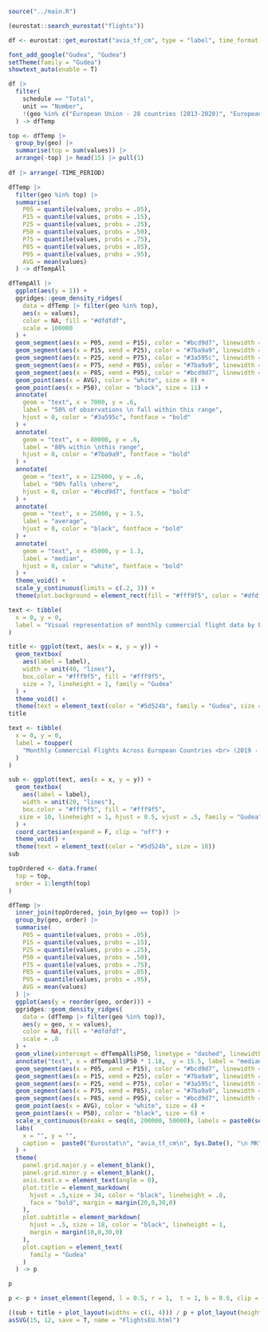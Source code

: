 ```r
source("../main.R")

```

```r
(eurostat::search_eurostat("flights"))

df <- eurostat::get_eurostat("avia_tf_cm", type = "label", time_format = "num")

font_add_google("Gudea", "Gudea")
setTheme(family = "Gudea")
showtext_auto(enable = T)

```


```r
df |>
  filter(
    schedule == "Total",
    unit == "Number",
    !(geo %in% c("European Union - 28 countries (2013-2020)", "European Union - 27 countries (from 2020)"))
  ) -> dfTemp

top <- dfTemp |> 
  group_by(geo) |>
  summarise(top = sum(values)) |>
  arrange(-top) |> head(15) |> pull(1) 
   
df |> arrange(-TIME_PERIOD)
```


```r
dfTemp |>
  filter(geo %in% top) |>
  summarise(
    P05 = quantile(values, probs = .05),
    P15 = quantile(values, probs = .15),
    P25 = quantile(values, probs = .25),
    P50 = quantile(values, probs = .50),
    P75 = quantile(values, probs = .75),
    P85 = quantile(values, probs = .85),
    P95 = quantile(values, probs = .95),
    AVG = mean(values)
  ) -> dfTempAll

dfTempAll |> 
  ggplot(aes(y = 1)) +
  ggridges::geom_density_ridges(
    data = dfTemp |> filter(geo %in% top),
    aes(x = values),
    color = NA, fill = "#dfdfdf",
    scale = 100000
  ) +
  geom_segment(aes(x = P05, xend = P15), color = "#bcd9d7", linewidth = 7) +
  geom_segment(aes(x = P15, xend = P25), color = "#7ba9a9", linewidth = 7) +
  geom_segment(aes(x = P25, xend = P75), color = "#3a595c", linewidth = 7) +
  geom_segment(aes(x = P75, xend = P85), color = "#7ba9a9", linewidth = 7) +
  geom_segment(aes(x = P85, xend = P95), color = "#bcd9d7", linewidth = 7) +
  geom_point(aes(x = AVG), color = "white", size = 8) + 
  geom_point(aes(x = P50), color = "black", size = 11) + 
  annotate(
    geom = "text", x = 7000, y = .6,
    label = "50% of observations \n fall within this range",
    hjust = 0, color = "#3a595c", fontface = "bold"
  ) +
  annotate(
    geom = "text", x = 80000, y = .6,
    label = "80% within \nthis range",
    hjust = 0, color = "#7ba9a9", fontface = "bold"
  ) +
  annotate(
    geom = "text", x = 125000, y = .6,
    label = "90% falls \nhere",
    hjust = 0, color = "#bcd9d7", fontface = "bold"
  ) +
  annotate(
    geom = "text", x = 25000, y = 1.5,
    label = "average",
    hjust = 0, color = "black", fontface = "bold"
  ) +
  annotate(
    geom = "text", x = 45000, y = 1.3,
    label = "median",
    hjust = 0, color = "white", fontface = "bold"
  ) +
  theme_void() +
  scale_y_continuous(limits = c(.2, 3)) +
  theme(plot.background = element_rect(fill = "#fff9f5", color = "#dfdfdf", linewidth = 3)) -> legend
```

```r
text <- tibble(
  x = 0, y = 0,
  label = "Visual representation of monthly commercial flight data by European country, categorized by type of schedule. Each country's data shows the distribution of flight counts, with variations in flight volume across different percentiles, providing insights into typical flight patterns and outliers in commercial aviation."
)

title <- ggplot(text, aes(x = x, y = y)) +
  geom_textbox(
    aes(label = label),
    width = unit(40, "lines"),
    box.color = "#fff9f5", fill = "#fff9f5", 
    size = 7, lineheight = 1, family = "Gudea"
  ) +
  theme_void() +
  theme(text = element_text(color = "#5d524b", family = "Gudea", size = 18))
title

text <- tibble(
  x = 0, y = 0,
  label = toupper(
    "Monthly Commercial Flights Across European Countries <br> (2019 - Jul 2024)"
  )
)

sub <- ggplot(text, aes(x = x, y = y)) +
  geom_textbox(
    aes(label = label),
    width = unit(20, "lines"),
    box.color = "#fff9f5", fill = "#fff9f5",
   size = 10, lineheight = 1, hjust = 0.5, vjust = .5, family = "Gudea", 
  ) +
  coord_cartesian(expand = F, clip = "off") +
  theme_void() +
  theme(text = element_text(color = "#5d524b", size = 18))
sub

```


```r
topOrdered <- data.frame(
  top = top,
  order = 1:length(top)
)

dfTemp |>
  inner_join(topOrdered, join_by(geo == top)) |>
  group_by(geo, order) |>
  summarise(
    P05 = quantile(values, probs = .05),
    P15 = quantile(values, probs = .15),
    P25 = quantile(values, probs = .25),
    P50 = quantile(values, probs = .50),
    P75 = quantile(values, probs = .75),
    P85 = quantile(values, probs = .85),
    P95 = quantile(values, probs = .95),
    AVG = mean(values)
  ) |>
  ggplot(aes(y = reorder(geo, order))) +
  ggridges::geom_density_ridges(
    data = (dfTemp |> filter(geo %in% top)),
    aes(y = geo, x = values),
    color = NA, fill = "#dfdfdf",
    scale = .8
  ) +
  geom_vline(xintercept = dfTempAll$P50, linetype = "dashed", linewidth = 1, color = "#5e5e5e") +
  annotate("text", x = dfTempAll$P50 * 1.18,  y = 15.5, label = "median", color = "#5e5e5e") +
  geom_segment(aes(x = P05, xend = P15), color = "#bcd9d7", linewidth = 4) +
  geom_segment(aes(x = P15, xend = P25), color = "#7ba9a9", linewidth = 4) +
  geom_segment(aes(x = P25, xend = P75), color = "#3a595c", linewidth = 4) +
  geom_segment(aes(x = P75, xend = P85), color = "#7ba9a9", linewidth = 4) +
  geom_segment(aes(x = P85, xend = P95), color = "#bcd9d7", linewidth = 4) +
  geom_point(aes(x = AVG), color = "white", size = 4) + 
  geom_point(aes(x = P50), color = "black", size = 6) + 
  scale_x_continuous(breaks = seq(0, 200000, 50000), labels = paste0(seq(0, 200, 50), "k")) +
  labs(
    x = "", y = "",
    caption =  paste0("Eurostat\n", "avia_tf_cm\n", Sys.Date(), "\n MK")
  ) +
  theme(
    panel.grid.major.y = element_blank(),
    panel.grid.minor.y = element_blank(),
    axis.text.x = element_text(angle = 0),
    plot.title = element_markdown(
      hjust = .5,size = 34, color = "black", lineheight = .8,
      face = "bold", margin = margin(20,0,30,0)
    ),
    plot.subtitle = element_markdown(
      hjust = .5, size = 18, color = "black", lineheight = 1,
      margin = margin(10,0,30,0)
    ),
    plot.caption = element_text(
      family = "Gudea"
    )
  ) -> p

p
```

```r
p <- p + inset_element(legend, l = 0.5, r = 1,  t = 1, b = 0.6, clip = F)

((sub + title + plot_layout(widths = c(1, 4))) / p + plot_layout(heights = c(1, 2))) |>
asSVG(15, 12, save = T, name = "FlightsEU.html")
```




